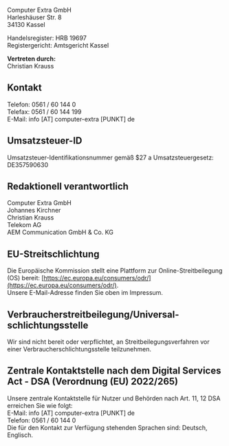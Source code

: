 Computer Extra GmbH  
Harleshäuser Str. 8  
34130 Kassel

Handelsregister: HRB 19697  
Registergericht: Amtsgericht Kassel

**Vertreten durch:**  
Christian Krauss

## Kontakt

Telefon: 0561 / 60 144 0  
Telefax: 0561 / 60 144 199  
E-Mail: info [AT] computer-extra [PUNKT] de

## Umsatzsteuer-ID

Umsatzsteuer-Identifikationsnummer gemäß $27 a Umsatzsteuergesetz:  
DE357590630

## Redaktionell verantwortlich

Computer Extra GmbH  
Johannes Kirchner  
Christian Krauss  
Telekom AG  
AEM Communication GmbH & Co. KG

## EU-Streitschlichtung

Die Europäische Kommission stellt eine Plattform zur Online-Streitbeilegung (OS) bereit: [https://ec.europa.eu/consumers/odr/](https://ec.europa.eu/consumers/odr/).  
Unsere E-Mail-Adresse finden Sie oben im Impressum.

## Verbraucher­streit­beilegung/Universal­schlichtungs­stelle

Wir sind nicht bereit oder verpflichtet, an Streitbeilegungsverfahren vor einer Verbraucherschlichtungsstelle teilzunehmen.

## Zentrale Kontaktstelle nach dem Digital Services Act - DSA (Verordnung (EU) 2022/265)

Unsere zentrale Kontaktstelle für Nutzer und Behörden nach Art. 11, 12 DSA erreichen Sie wie folgt:  
E-Mail: info [AT] computer-extra [PUNKT] de  
Telefon: 0561 / 60 144 0  
Die für den Kontakt zur Verfügung stehenden Sprachen sind: Deutsch, Englisch.

